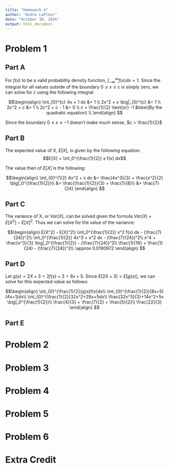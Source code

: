 ```yaml
---
title: "Homework 4"
author: "Andre LaFleur"
date: "October 18, 2016"
output: html_document
---
```


# Problem 1

## Part A

For $f(x)$ to be a valid probability density function, $\int_{-\infty}^{\infty} f(x) dx = 1$. Since the integral for
all values outside of the boundary $0 \leq x \leq c$ is simply zero, we can solve for c using the following integral:

$$\begin{align}
\int_{0}^{c} 4x + 1 dx &= 1 \\
2x^2 + x \big|_{0}^{c} &= 1 \\
2c^2 + c &= 1 \\
2c^2 + c - 1 &= 0 \\
c = \frac{1}{2} \text{or} -1 &\text{By the quadratic equation} \\
\end{align}
$$

Since the boundary $0 \leq x \leq -1$ doesn't make much sense, $c = \frac{1}{2}$

## Part B

The expected value of X, $E[X]$, is given by the following equation: $$E[X] = \int_0^{\frac{1}{2}} x f(x) dx$$

The value then of $E[X]$ is the following:

$$\begin{align}
\int_{0}^{1/2} 4x^2 + x dx &= \frac{4x^3}{3} + \frac{x^2}{2} \big|_0^{\frac{1}{2}}\\
&= \frac{\frac{1}{2}}{3} + \frac{1}{8}\\
&= \frac{7}{24}
\end{align}
$$

## Part C

The variance of X, or $Var(X)$, can be solved given the formula $Var(X) = E[X^2] - E[X]^2$. Thus we can solve
for the value of the variance:

$$\begin{align}
E[X^2] - E[X]^2\\
\int_0^{\frac{1}{2}} x^2 f(x) dx - (\frac{7}{24})^2\\
\int_0^{\frac{1}{2}} 4x^3 + x^2 dx - (\frac{7}{24})^2\\
x^4 + \frac{x^3}{3} \big|_0^{\frac{1}{2}} - (\frac{7}{24})^2\\
\frac{1}{16} + \frac{1}{24} - (\frac{7}{24})^2\\
\approx 0.0190972
\end{align}
$$

## Part D

Let $g(x) = 2X + 3 = 2f(x) + 3 = 8x + 5$. Since $E[2X + 3] = E[g(x)]$, we can solve for this expected value
as follows:

$$\begin{align}
\int_{0}^{\frac{1}{2}}g(x)f(x)dx\\
\int_{0}^{\frac{1}{2}}(8x+5)(4x+1)dx\\
\int_{0}^{\frac{1}{2}}32x^2+28x+5dx\\
\frac{32x^3}{3}+14x^2+5x \big|_0^{\frac{1}{2}}\\
\frac{4}{3} + \frac{7}{2} + \frac{5}{2}\\
\frac{22}{3}
\end{align}
$$

## Part E

# Problem 2
# Problem 3
# Problem 4
# Problem 5
# Problem 6
# Extra Credit
